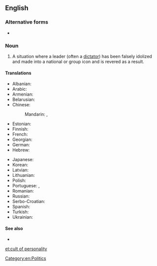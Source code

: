 ==English==

===Alternative forms===
* {{l|en|personality cult}}

===Noun===
{{en-noun|head=[[cult]] [[of]] [[personality]]|cults of personality}}

# A situation where a leader (often a [[dictator]]) has been falsely idolized and made into a national or group icon and is revered as a result.

====Translations====
{{trans-top|situation of being falsely idolized}}
* Albanian: {{t-needed|sq}}
* Arabic: {{t|ar|عِبَادَة شَخْصِيَّة|f|tr=ʿibāda šaḵṣiyya}}
* Armenian: {{t|hy|անձի պաշտամունք|sc=Armn}}
* Belarusian: {{t|be|культ асо́бы|m|sc=Cyrl}}
* Chinese:
*: Mandarin: {{t+|cmn|個人崇拜|sc=Hani}}, {{t+|cmn|个人崇拜|tr=gèrén chóngbài|sc=Hani}}
* Estonian: {{t|et|isikukultus}}
* Finnish: {{t|fi|henkilökultti}}
* French: {{t|fr|culte de la personnalité|m}}
* Georgian: {{t-needed|ka}}
* German: {{t+|de|Personenkult|m}}
* Hebrew: {{t-needed|he}}
{{trans-mid}}
* Japanese: {{t|ja|個人崇拝|tr=こじんすうはい, kojin sūhai|sc=Jpan}}
* Korean: {{t|ko|개인숭배|sc=Kore}}
* Latvian: {{t|lv|personības kults|m}}
* Lithuanian: {{t-needed|lt}}
* Polish: {{t-needed|pl}}
* Portuguese: {{t|pt|culto de personalidade|m}}, {{t|pt|culto da personalidade|m}}
* Romanian: {{t-needed|ro}}
* Russian: {{t|ru|культ ли́чности|m}}
* Serbo-Croatian: {{t-needed|sh}}
* Spanish: {{t|es|culto a la personalidad|m}}
* Turkish: {{t-needed|tr}}
* Ukrainian: {{t|uk|культ осо́би|m|sc=Cyrl}}
{{trans-bottom}}

====See also====
*{{pedialite}}

[[Category:en:Politics]]

[[et:cult of personality]]